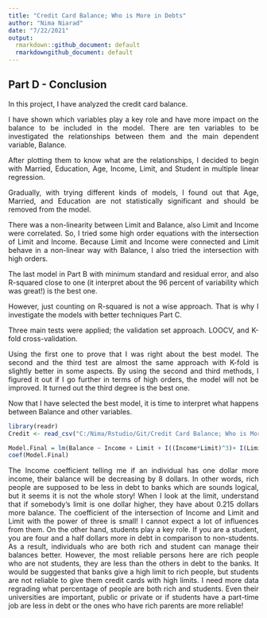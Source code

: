 ```yaml
---
title: "Credit Card Balance; Who is More in Debts"
author: "Nima Niarad"
date: "7/22/2021"
output:
  rmarkdown::github_document: default
  rmarkdowngithub_document: default
---
```


<style> body {text-align: justify} </style> <!-- Justify text. -->

## Part D - Conclusion

In this project, I have analyzed the credit card balance. 

I have shown which variables play a key role and have more impact on the balance to be included in the model. There are ten variables to be investigated the relationships between them and the main dependent variable, Balance. 

After plotting them to know what are the relationships, I decided to begin with Married, Education, Age, Income, Limit, and Student in multiple linear regression.

Gradually, with trying different kinds of models, I found out that Age, Married, and Education are not
statistically significant and should be removed from the model. 

There was a non-linearity between Limit and Balance, also Limit and Income were correlated. So, I tried some high order
equations with the intersection of Limit and Income. Because Limit and Income were connected and Limit
behave in a non-linear way with Balance, I also tried the intersection with high orders. 

The last model in Part B with minimum standard and residual error, and also R-squared close to one (it
interpret about the 96 percent of variability which was great!) is the best one.

However, just counting on R-squared is not a wise approach. That is why I investigate the models with
better techniques Part C. 

Three main tests were applied; the validation set approach. LOOCV, and K-fold cross-validation. 

Using the first one to prove that I was right about the best model. The second
and the third test are almost the same approach with K-fold is slightly better in some aspects. By using
the second and third methods, I figured it out if I go further in terms of high orders, the model will not be 
improved. It turned out the third degree is the best one. 


Now that I have selected the best model, it is time to interpret what happens between Balance and other variables.

```r
library(readr)
Credit <- read_csv("C:/Nima/Rstudio/Git/Credit Card Balance; Who is More in Debts/Credit-Card-Balance--Who-is-More-in-Debts-/Credit.csv")

```

```r
Model.Final = lm(Balance ~ Income + Limit + I((Income*Limit)^3)+ I(Limit^3)+ Student, data = Credit)
coef(Model.Final)
```



The Income coefficient telling me if an individual has one dollar more income, their balance will be
decreasing by 8 dollars. In other words, rich people are supposed to be less in debt to banks which are sounds
logical, but it seems it is not the whole story! When I look at the limit, understand that if somebody’s
limit is one dollar higher, they have about 0.215 dollars more balance. The coefficient of the intersection
of Income and Limit and Limit with the power of three is small! I cannot expect a lot of influences from
them. On the other hand, students play a key role. If you are a student, you are four
and a half dollars more in debt in comparison to non-students. As a result, individuals who are both rich
and student can manage their balances better. However, the most reliable persons here are rich people who are
not students, they are less than the others in debt to the banks.
It would be suggested that banks give a high limit to rich people, but students are not reliable to give them
credit cards with high limits. I need more data regrading what percentage of people are both rich and
students. Even their universities are important, public or private or if students have a part-time
job are less in debt or the ones who have rich parents are more reliable!


